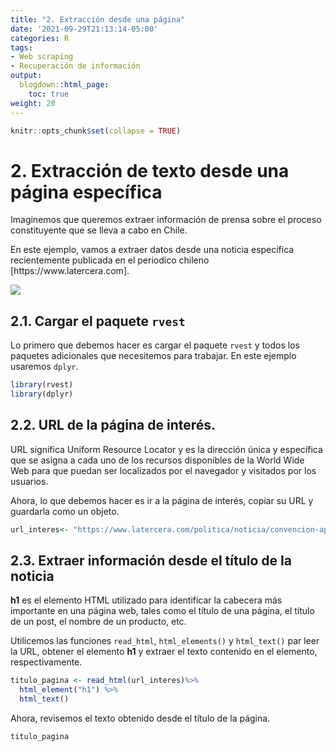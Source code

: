 ```yaml
---
title: "2. Extracción desde una página"
date: '2021-09-29T21:13:14-05:00'
categories: R
tags:
- Web scraping
- Recuperación de información
output:
  blogdown::html_page:
    toc: true
weight: 20
---
```

```r
knitr::opts_chunk$set(collapse = TRUE)
```

# 2. Extracción de texto desde una página específica
Imaginemos que queremos extraer información de prensa sobre el proceso constituyente que se lleva a cabo en Chile.

En este ejemplo, vamos a extraer datos desde una noticia específica recientemente publicada en el periodico chileno [https://www.latercera.com].

![](latercera.png)

## 2.1. Cargar el paquete `rvest`

Lo primero que debemos hacer es cargar el paquete `rvest` y todos los paquetes adicionales que necesitemos para trabajar. En este ejemplo usaremos `dplyr`.


```r
library(rvest)
library(dplyr)
```

## 2.2. URL de la página de interés.

URL significa Uniform Resource Locator y es la dirección única y específica que se asigna a cada uno de los recursos disponibles de la World Wide Web para que puedan ser localizados por el navegador y visitados por los usuarios.

Ahora, lo que debemos hacer es ir a la página de interés, copiar su URL y guardarla como un objeto.


```r
url_interes<- "https://www.latercera.com/politica/noticia/convencion-aprueba-que-sea-el-pleno-por-mayoria-simple-el-que-califique-la-renuncia-de-un-convencional-se-descarta-participacion-del-tc/7KTM6K5JZFC4HOUYQOOUGSU5YQ/"

```

## 2.3. Extraer información desde el título de la noticia

**h1** es el elemento HTML utilizado para identificar la cabecera más importante en una página web, tales como el título de una página, el título de un post, el nombre de un producto, etc. 

Utilicemos las funciones `read_html`, `html_elements()` y `html_text()` par leer la URL, obtener el elemento **h1** y extraer el texto contenido en el elemento, respectivamente.

```r
titulo_pagina <- read_html(url_interes)%>% 
  html_element("h1") %>% 
  html_text()
```

Ahora, revisemos el texto obtenido desde el título de la página.


```r
titulo_pagina
```
